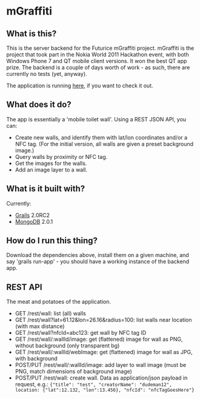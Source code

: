 = mGraffiti =

== What is this? ==

This is the server backend for the Futurice mGraffiti project. mGraffiti is the project that took part in the Nokia World 2011 Hackathon event, with both Windows Phone 7 and QT mobile client versions. It won the best QT app prize. The backend is a couple of days worth of work - as such, there are currently no tests (yet, anyway).

The application is running [http://mgraffiti.futurice.com here], if you want to check it out.

== What does it do? ==

The app is essentially a 'mobile toilet wall'. Using a REST JSON API, you can:

* Create new walls, and identify them with lat/lon coordinates and/or a NFC tag. (For the initial version, all walls are given a preset background image.)
* Query walls by proximity or NFC tag. 
* Get the images for the walls.
* Add an image layer to a wall.

== What is it built with? ==

Currently:

* [http://grails.org Grails] 2.0RC2
* [http://mongodb.org MongoDB] 2.0.1 

== How do I run this thing? ==

Download the dependencies above, install them on a given machine, and say 'grails run-app' - you should have a working instance of the backend app. 

== REST API ==

The meat and potatoes of the application.

* GET /rest/wall: list (all) walls
* GET /rest/wall?lat=61.12&lon=26.16&radius=100: list walls near location (with max distance)
* GET /rest/wall?nfcId=abc123: get wall by NFC tag ID
* GET /rest/wall/:wallId/image: get (flattened) image for wall as PNG, without background (only transparent bg)
* GET /rest/wall/:wallId/webImage: get (flattened) image for wall as JPG, with background
* POST/PUT /rest/wall/:wallId/image: add layer to wall image (must be PNG, match dimensions of background image)
* POST/PUT /rest/wall: create wall. Data as application/json payload in request, e.g.: <code>{"title": "test", "creatorName": "dudeman12", location: {"lat":12.132, "lon":13.456}, "nfcId": "nfcTagGoesHere"}</code>

